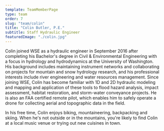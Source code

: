 ```yaml
---
template: TeamMemberPage
type: team
order: 7
slug: "team/colin"
title: "Colin Butler, P.E."
subtitle: Staff Hydraulic Engineer
featuredImage: "./colin.jpg"
---
```


Colin joined WSE as a hydraulic engineer in September 2016 after completing his Bachelor's degree in Civil & Environmental Engineering with a focus in hydrology and hydrodynamics at the University of Washington. His background includes maintaining instrument networks and collaborating on projects for mountain and snow hydrology research, and his professional interests include river engineering and water resources management. Since joining WSE, Colin has become familiar with 1D and 2D hydraulic modeling and mapping and application of these tools to flood hazard analysis, impact assessment, habitat restoration, and storm-water conveyance projects. He is also an FAA certified remote pilot, which enables him to safely operate a drone for collecting aerial and topographic data in the field.

In his free time, Colin enjoys biking, mountaineering, backpacking and skiing. When he's not outside or in the mountains, you're likely to find Colin at a local music venue or trying out new cuisines in town.